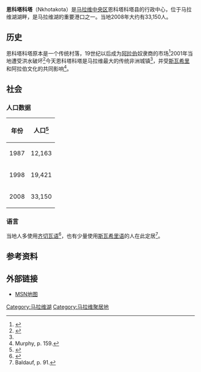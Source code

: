 {{Infobox settlement 
<!--See the Table at Infobox Settlement for all fields and descriptions of usage--> 
<!-- Basic info ----------------> |official_name = 恩科塔科塔
|other_name = 
|native_name =   Nkhotakota
|nickname = 
|settlement_type = <!--For Town or Village (Leave blank for the default City)--> 
|motto = 
<!-- images and maps -----------> 
|image_skyline = Nkhotakota, Malawi1.jpg
|imagesize = 300px
|image_caption = [[马拉维湖|马拉维湖]]湖畔沙滩上的传统泥草房
|image_flag = 
|flag_size = 
|image_seal = 
|seal_size = 
|image_shield = 
|shield_size = 
|image_blank_emblem = 
|blank_emblem_type = 
|blank_emblem_size = 
|image_map = 
|mapsize = 
|map_caption = 
|image_map1 = 
|mapsize1 = 
|map_caption1 = 
|image_dot_map = 
|dot_mapsize = 
|dot_map_caption = 
|dot_x = 
|dot_y = 
|pushpin_map = Malawi<!-- the name of a location map as per http://en.wikipedia.org/wiki/Template:Location_map --> 
|pushpin_mapsize=240
|pushpin_label_position =bottom 
|pushpin_map_caption =在马拉维的位置
|coordinates_display = inline,title
|coordinates_region = MW
|subdivision_type = 国家
|subdivision_name = {{flag|Malawi}} 
|subdivision_type1 =地区
|subdivision_name1 = [[中央区_(马拉维)|中央区]]
|subdivision_type2 = 县
|subdivision_name2 = [[恩科塔科塔县|恩科塔科塔县]] 
|subdivision_type3 = 
|subdivision_name3 = 
|subdivision_type4 = 
|subdivision_name4 = 
<!-- Politics -----------------> 
|government_footnotes = 
|government_type = 
|leader_title = 
|leader_name = 
|leader_title1 = 
<!-- for places with, say, both a mayor and a city manager --> 
|leader_name1 = 
|leader_title2 = 
|leader_name2 = 
|leader_title3 = 
|leader_name3 = 
|leader_title4 = 
|leader_name4 = 
|established_title = 
<!-- Settled --> 
|established_date = 
|established_title2 = 
<!-- Incorporated (town) --> 
|established_date2 = 
|established_title3 = 
<!-- Incorporated (city) --> 
|established_date3 = 
<!-- Area ---------------------> 
|area_magnitude = 
|unit_pref =Imperial 
<!--Enter: Imperial, if Imperial (metric) is desired--> 
|area_footnotes = 
|area_total_km2 = 
<!-- ALL fields dealing with a measurements are subject to automatic unit conversion--> 
|area_land_km2 =  <!--See table @ Template:Infobox Settlement for details on automatic unit conversion--> 
|area_water_km2 = 
|area_total_sq_mi = 
|area_land_sq_mi = 
|area_water_sq_mi = 
|area_water_percent = 
|area_urban_km2 = 
|area_urban_sq_mi = 
|area_metro_km2 = 
|area_metro_sq_mi = 
|area_blank1_title = 
|area_blank1_km2 = 
|area_blank1_sq_mi = 
<!-- Population -----------------------> 
|population_as_of = 2008
|population_footnotes = <ref name="World Gazetteer"/>
|population_note = 
|population_total = 33150
|population_density_km2 = 
|population_density_sq_mi = 
|population_metro = 
|population_density_metro_km2 = 
|population_density_metro_sq_mi = 
|population_urban = 
|population_density_urban_km2 = 
|population_density_urban_sq_mi = 
|population_blank1_title =语言
|population_blank1 = [[齐切瓦语|齐切瓦语]]
|population_blank2_title =Religions 
|population_blank2 = 
|population_density_blank1_km2 = 
|population_density_blank1_sq_mi = 
<!-- General information ---------------> 
|timezone = +2
|utc_offset = 
|timezone_DST = 
|utc_offset_DST = 
|latd = 12|latm = 55|lats =00 |latNS =S 
|longd= 34|longm= 18|longs=00 |longEW=E 
|elevation_footnotes = <!--for references: use <ref> </ref> tags--> 
|elevation_m = 
|elevation_ft = 1548
<!-- Area/postal codes & others --------> 
|postal_code_type = 
<!-- enter ZIP code, Postcode, Post code, Postal code... --> 
|postal_code = 
|area_code = 
|blank_name = 
|blank_info = 
|blank1_name = 
|blank1_info = 
|website = 
|footnotes = 
}}

'''恩科塔科塔'''（Nkhotakota）是[[马拉维|马拉维]][[中央区_(马拉维)|中央区]]恩科塔科塔县的行政中心，位于马拉维湖湖畔，是马拉维湖的重要港口之一。当地2008年大约有33,150人。

==历史==
恩科塔科塔原本是一个传统村落，19世纪以后成为[[阿拉伯|阿拉伯]]奴隶商的市场<ref name="Britannica">{{cite web|url=http://www.britannica.com/eb/article-9055985|title=Nkhotakota|accessdate=2008-06-27|work=[[大英百科全书|大英百科全书]] |date=2008}}</ref>2001年当地遭受洪水破坏<ref name="AllAfrica Rain">{{cite web|url=http://allafrica.com/stories/200103210071.html|title=More Rains, Renewed Problems|date=2001-03-21|accessdate=2008-07-01|work=AllAfrica|archive-date=2012-10-04|archive-url=https://web.archive.org/web/20121004140637/http://allafrica.com/stories/200103210071.html|dead-url=no}}</ref>今天恩科塔科塔是马拉维最大的传统非洲城镇<ref name="Britannica"/>，并受[[斯瓦希里语|斯瓦希里]]和阿拉伯文化的共同影响<ref>Murphy, p. 159.</ref>。

==社会==
===人口数据===
{| class="wikitable" 
! 年份
! 人口<ref name="World Gazetteer">{{cite web |url=http://www.world-gazetteer.com/wg.php?x=&men=gcis&lng=en&dat=32&srt=pnan&col=dq&geo=-150 |title=Malawi: largest cities and towns and statistics of their population |accessdate=2008-06-27 |work=World Gazetteer |archiveurl=https://www.webcitation.org/6GrrK3eKe?url=http://www.world-gazetteer.com/wg.php?x= |archivedate=2013-05-25 |deadurl=yes }}</ref>
|-	
| 1987
| 12,163
|-
| 1998 
| 19,421
|-	
| 2008 
| 33,150
|}

===语言===
当地人多使用[[齐切瓦语|齐切瓦语]]<ref name="Language">{{cite book|page=[https://archive.org/details/languageplanning00bald_573/page/85 85]|title=Language Planning and Policy in Africa: Botswana, Malawi, Mozambique and South Africa|url=https://archive.org/details/languageplanning00bald_573|isbn=1853597252|date=2004|last=Baldauf |first=Richard B.|coauthors=Kaplan, Robert}}</ref>，也有少量使用[[斯瓦希里语|斯瓦希里语]]的人在此定居<ref>Baldauf, p. 91.</ref>。

==参考资料==
{{reflist|2}}

==外部链接==
* [http://maps.msn.com/%28umn5g1j3su3uozbgq2ft5o45%29/map.aspx?lats1=-12.916667&lons1=34.3&alts1=14&regn1=2 MSN地图]{{Dead link|date=2019年12月 |bot=InternetArchiveBot |fix-attempted=yes }}

[[Category:马拉维湖|Category:马拉维湖]]
[[Category:马拉维聚居地|Category:马拉维聚居地]]